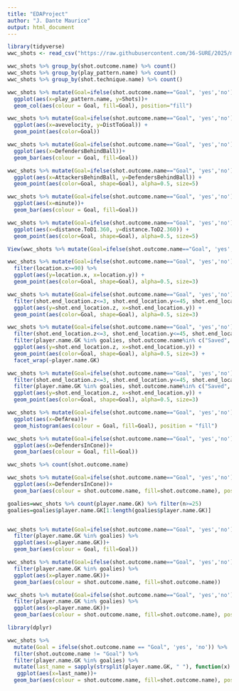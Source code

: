 ```yaml
---
title: "EDAProject"
author: "J. Dante Maurice"
output: html_document
---
```




```r
library(tidyverse)
wwc_shots <- read_csv("https://raw.githubusercontent.com/36-SURE/2025/main/data/wwc_shots.csv")
```

```r
wwc_shots %>% group_by(shot.outcome.name) %>% count()
wwc_shots %>% group_by(play_pattern.name) %>% count()
wwc_shots %>% group_by(shot.technique.name) %>% count()
```

```r
wwc_shots %>% mutate(Goal=ifelse(shot.outcome.name=="Goal", 'yes','no'), Shots=n()) %>% 
  ggplot(aes(x=play_pattern.name, y=Shots))+
  geom_col(aes(colour = Goal, fill=Goal), position="fill")
```


```r
wwc_shots %>% mutate(Goal=ifelse(shot.outcome.name=="Goal", 'yes','no'), Shots=n()) %>% filter(avevelocity<=100) %>% 
  ggplot(aes(x=avevelocity, y=DistToGoal)) +
  geom_point(aes(color=Goal))
```


```r
wwc_shots %>% mutate(Goal=ifelse(shot.outcome.name=="Goal", 'yes','no'), Shots=n()) %>% 
  ggplot(aes(x=DefendersBehindBall))+
  geom_bar(aes(colour = Goal, fill=Goal))
```

```r
wwc_shots %>% mutate(Goal=ifelse(shot.outcome.name=="Goal", 'yes','no'), Shots=n())  %>% 
  ggplot(aes(x=AttackersBehindBall, y=DefendersBehindBall)) +
  geom_point(aes(color=Goal, shape=Goal), alpha=0.5, size=5) 
```


```r
wwc_shots %>% mutate(Goal=ifelse(shot.outcome.name=="Goal", 'yes','no'), Shots=n()) %>% filter(minute<=90) %>% 
  ggplot(aes(x=minute))+
  geom_bar(aes(colour = Goal, fill=Goal))
```

```r
wwc_shots %>% mutate(Goal=ifelse(shot.outcome.name=="Goal", 'yes','no'), Shots=n())  %>% 
  ggplot(aes(x=distance.ToD1.360, y=distance.ToD2.360)) +
  geom_point(aes(color=Goal, shape=Goal), alpha=0.5, size=5) 
```


```r
View(wwc_shots %>% mutate(Goal=ifelse(shot.outcome.name=="Goal", 'yes','no'), Shots=n()) %>% mutate(team_name=possession_team.name[[1:1]]))

```


```r
wwc_shots %>% mutate(Goal=ifelse(shot.outcome.name=="Goal", 'yes','no'), Shots=n())  %>% 
  filter(location.x>=90) %>% 
  ggplot(aes(y=location.x, x=location.y)) +
  geom_point(aes(color=Goal, shape=Goal), alpha=0.5, size=3) 
```


```r
wwc_shots %>% mutate(Goal=ifelse(shot.outcome.name=="Goal", 'yes','no'), Shots=n())  %>% 
  filter(shot.end_location.z<=3, shot.end_location.y<=45, shot.end_location.y>=36) %>% 
  ggplot(aes(y=shot.end_location.z, x=shot.end_location.y)) +
  geom_point(aes(color=Goal, shape=Goal), alpha=0.5, size=3) 
```

```r
wwc_shots %>% mutate(Goal=ifelse(shot.outcome.name=="Goal", 'yes','no'), Shots=n())  %>% 
  filter(shot.end_location.z<=3, shot.end_location.y<=45, shot.end_location.y>=36) %>% 
  filter(player.name.GK %in% goalies, shot.outcome.name%in% c("Saved", "Goal")) %>% 
  ggplot(aes(y=shot.end_location.z, x=shot.end_location.y)) +
  geom_point(aes(color=Goal, shape=Goal), alpha=0.5, size=3) +
  facet_wrap(~player.name.GK)
```


```r
wwc_shots %>% mutate(Goal=ifelse(shot.outcome.name=="Goal", 'yes','no'), Shots=n())  %>% 
  filter(shot.end_location.z<=3, shot.end_location.y<=45, shot.end_location.y>=36) %>% 
  filter(player.name.GK %in% goalies, shot.outcome.name%in% c("Saved", "Goal")) %>% 
  ggplot(aes(y=shot.end_location.z, x=shot.end_location.y)) +
  geom_point(aes(color=Goal, shape=Goal), alpha=0.5, size=3) 
```




```r
wwc_shots %>% mutate(Goal=ifelse(shot.outcome.name=="Goal", 'yes','no'), Shots=n()) %>%
  ggplot(aes(x=DefArea))+
  geom_histogram(aes(colour = Goal, fill=Goal), position = "fill")
```


```r
wwc_shots %>% mutate(Goal=ifelse(shot.outcome.name=="Goal", 'yes','no'), Shots=n()) %>%
  ggplot(aes(x=DefendersInCone))+
  geom_bar(aes(colour = Goal, fill=Goal))
```


```r
wwc_shots %>% count(shot.outcome.name)
```

```r
wwc_shots %>% mutate(Goal=ifelse(shot.outcome.name=="Goal", 'yes','no'), Shots=n()) %>%
  ggplot(aes(x=DefendersInCone))+
  geom_bar(aes(colour = shot.outcome.name, fill=shot.outcome.name), position='fill')
```


```r
goalies=wwc_shots %>% count(player.name.GK) %>% filter(n>=25)
goalies=goalies$player.name.GK[1:length(goalies$player.name.GK)]


wwc_shots %>% mutate(Goal=ifelse(shot.outcome.name=="Goal", 'yes','no')) %>%
  filter(player.name.GK %in% goalies) %>% 
  ggplot(aes(x=player.name.GK))+
  geom_bar(aes(colour = Goal, fill=Goal))

wwc_shots %>% mutate(Goal=ifelse(shot.outcome.name=="Goal", 'yes','no')) %>% filter(shot.outcome.name!="Goal") %>% 
  filter(player.name.GK %in% goalies) %>% 
  ggplot(aes(x=player.name.GK))+
  geom_bar(aes(colour = shot.outcome.name, fill=shot.outcome.name))

wwc_shots %>% mutate(Goal=ifelse(shot.outcome.name=="Goal", 'yes','no')) %>% filter(shot.outcome.name!="Goal") %>% 
  filter(player.name.GK %in% goalies) %>% 
  ggplot(aes(x=player.name.GK))+
  geom_bar(aes(colour = shot.outcome.name, fill=shot.outcome.name), position="fill")
```


```r
library(dplyr)

wwc_shots %>%
  mutate(Goal = ifelse(shot.outcome.name == "Goal", 'yes', 'no')) %>%
  filter(shot.outcome.name != "Goal") %>%
  filter(player.name.GK %in% goalies) %>%
  mutate(last_name = sapply(strsplit(player.name.GK, " "), function(x) tail(x, 1))) %>%
   ggplot(aes(x=last_name))+
  geom_bar(aes(colour = shot.outcome.name, fill=shot.outcome.name), position="fill")
  

```














